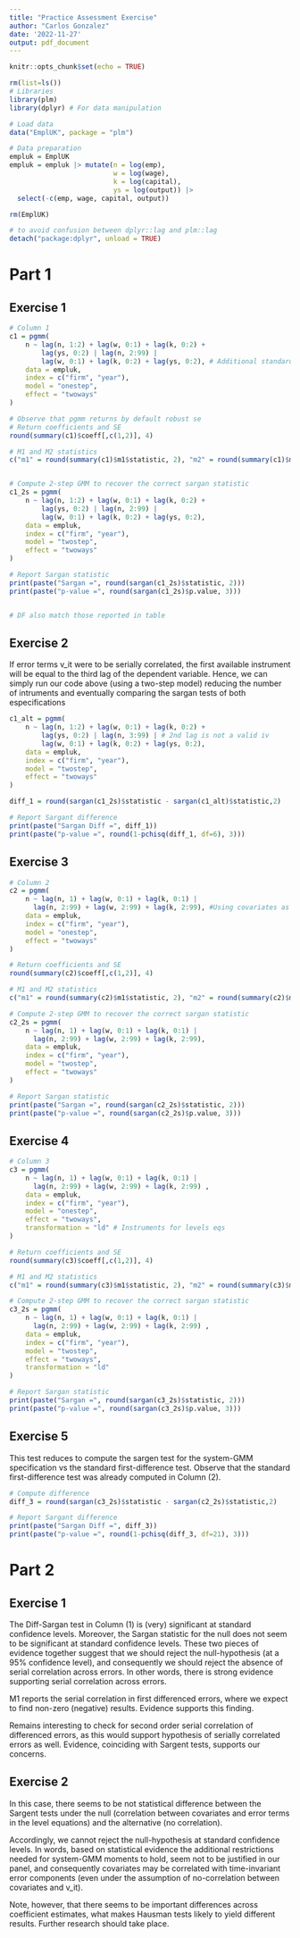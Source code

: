 ---
title: "Practice Assessment Exercise"
author: "Carlos Gonzalez"
date: '2022-11-27'
output: pdf_document
---

```{r setup, include=FALSE}
knitr::opts_chunk$set(echo = TRUE)
```

```{r, message=FALSE}
rm(list=ls())
# Libraries
library(plm)
library(dplyr) # For data manipulation
```


```{r}
# Load data
data("EmplUK", package = "plm")

# Data preparation
empluk = EmplUK
empluk = empluk |> mutate(n = log(emp),
                          w = log(wage),
                          k = log(capital),
                          ys = log(output)) |>
  select(-c(emp, wage, capital, output))

rm(EmplUK)
```

```{r}
# to avoid confusion between dplyr::lag and plm::lag
detach("package:dplyr", unload = TRUE)
```

# Part 1

## Exercise 1

```{r}
# Column 1
c1 = pgmm(
    n ~ lag(n, 1:2) + lag(w, 0:1) + lag(k, 0:2) +
        lag(ys, 0:2) | lag(n, 2:99) |
        lag(w, 0:1) + lag(k, 0:2) + lag(ys, 0:2), # Additional standard ivs
    data = empluk,
    index = c("firm", "year"),
    model = "onestep",
    effect = "twoways"
)

# Observe that pgmm returns by default robust se
# Return coefficients and SE
round(summary(c1)$coeff[,c(1,2)], 4)

# M1 and M2 statistics
c("m1" = round(summary(c1)$m1$statistic, 2), "m2" = round(summary(c1)$m2$statistic,2))


# Compute 2-step GMM to recover the correct sargan statistic
c1_2s = pgmm(
    n ~ lag(n, 1:2) + lag(w, 0:1) + lag(k, 0:2) +
        lag(ys, 0:2) | lag(n, 2:99) |
        lag(w, 0:1) + lag(k, 0:2) + lag(ys, 0:2),
    data = empluk,
    index = c("firm", "year"),
    model = "twostep",
    effect = "twoways"
)

# Report Sargan statistic
print(paste("Sargan =", round(sargan(c1_2s)$statistic, 2)))
print(paste("p-value =", round(sargan(c1_2s)$p.value, 3)))


# DF also match those reported in table
```
## Exercise 2

If error terms v_it were to be serially correlated, the first available instrument will be equal to the third lag of the dependent variable. Hence, we can simply run our code above (using a two-step model) reducing the number of intruments and eventually comparing the sargan tests of both especifications

```{r}
c1_alt = pgmm(
    n ~ lag(n, 1:2) + lag(w, 0:1) + lag(k, 0:2) +
        lag(ys, 0:2) | lag(n, 3:99) | # 2nd lag is not a valid iv
        lag(w, 0:1) + lag(k, 0:2) + lag(ys, 0:2),
    data = empluk,
    index = c("firm", "year"),
    model = "twostep",
    effect = "twoways"
)

diff_1 = round(sargan(c1_2s)$statistic - sargan(c1_alt)$statistic,2)

# Report Sargant difference
print(paste("Sargan Diff =", diff_1))
print(paste("p-value =", round(1-pchisq(diff_1, df=6), 3)))
```
## Exercise 3

```{r}
# Column 2
c2 = pgmm(
    n ~ lag(n, 1) + lag(w, 0:1) + lag(k, 0:1) |
      lag(n, 2:99) + lag(w, 2:99) + lag(k, 2:99), #Using covariates as ivs
    data = empluk,
    index = c("firm", "year"),
    model = "onestep",
    effect = "twoways"
)

# Return coefficients and SE
round(summary(c2)$coeff[,c(1,2)], 4)

# M1 and M2 statistics
c("m1" = round(summary(c2)$m1$statistic, 2), "m2" = round(summary(c2)$m2$statistic,2))

# Compute 2-step GMM to recover the correct sargan statistic
c2_2s = pgmm(
    n ~ lag(n, 1) + lag(w, 0:1) + lag(k, 0:1) |
      lag(n, 2:99) + lag(w, 2:99) + lag(k, 2:99),
    data = empluk,
    index = c("firm", "year"),
    model = "twostep",
    effect = "twoways"
)

# Report Sargan statistic
print(paste("Sargan =", round(sargan(c2_2s)$statistic, 2)))
print(paste("p-value =", round(sargan(c2_2s)$p.value, 3)))
```

## Exercise 4

```{r}
# Column 3
c3 = pgmm(
    n ~ lag(n, 1) + lag(w, 0:1) + lag(k, 0:1) |
      lag(n, 2:99) + lag(w, 2:99) + lag(k, 2:99) ,
    data = empluk,
    index = c("firm", "year"),
    model = "onestep",
    effect = "twoways",
    transformation = "ld" # Instruments for levels eqs
)

# Return coefficients and SE
round(summary(c3)$coeff[,c(1,2)], 4)

# M1 and M2 statistics
c("m1" = round(summary(c3)$m1$statistic, 2), "m2" = round(summary(c3)$m2$statistic,2))

# Compute 2-step GMM to recover the correct sargan statistic
c3_2s = pgmm(
    n ~ lag(n, 1) + lag(w, 0:1) + lag(k, 0:1) |
      lag(n, 2:99) + lag(w, 2:99) + lag(k, 2:99) ,
    data = empluk,
    index = c("firm", "year"),
    model = "twostep",
    effect = "twoways",
    transformation = "ld"
)

# Report Sargan statistic
print(paste("Sargan =", round(sargan(c3_2s)$statistic, 2)))
print(paste("p-value =", round(sargan(c3_2s)$p.value, 3)))
```
## Exercise 5

This test reduces to compute the sargen test for the system-GMM specification vs the standard first-difference test. Observe that the standard first-difference test was already computed in Column (2).

```{r}
# Compute difference
diff_3 = round(sargan(c3_2s)$statistic - sargan(c2_2s)$statistic,2)

# Report Sargant difference
print(paste("Sargan Diff =", diff_3))
print(paste("p-value =", round(1-pchisq(diff_3, df=21), 3)))

```

# Part 2

## Exercise 1

The Diff-Sargan test in Column (1) is (very) significant at standard confidence levels. Moreover, the Sargan statistic for the null does not seem to be significant at standard confidence levels. These two pieces of evidence together suggest that we should reject the null-hypothesis (at a 95\% confidence level), and consequently we should reject the absence of serial correlation across errors. In other words, there is strong evidence supporting serial correlation across errors.

M1 reports the serial correlation in first differenced errors, where we expect to find non-zero (negative) results. Evidence supports this finding.

Remains interesting to check for second order serial correlation of differenced errors, as this would support hypothesis of serially correlated errors as well. Evidence, coinciding with Sargent tests, supports our concerns.

## Exercise 2

In this case, there seems to be not statistical difference between the Sargent tests under the null (correlation between covariates and error terms in the level equations) and the alternative (no correlation).

Accordingly, we cannot reject the null-hypothesis at standard confidence levels. In words, based on statistical evidence the additional restrictions needed for system-GMM moments to hold, seem not to be justified in our panel, and consequently covariates may be correlated with time-invariant error components (even under the assumption of no-correlation between covariates and v_it).

Note, however, that there seems to be important differences across coefficient estimates, what makes Hausman tests likely to yield different results. Further research should take place.
